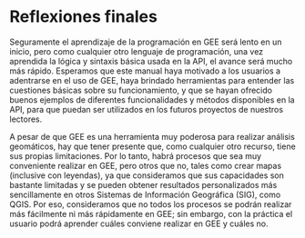 \newpage
# Reflexiones finales

Seguramente el aprendizaje de la programación en GEE será lento en un inicio, pero como cualquier otro lenguaje de programación, una vez aprendida la lógica y sintaxis básica usada en la API, el avance será mucho más rápido. Esperamos que este manual haya motivado a los usuarios a adentrarse en el uso de GEE, haya brindado herramientas para entender las cuestiones básicas sobre su funcionamiento, y que se hayan ofrecido buenos ejemplos de diferentes funcionalidades y métodos disponibles en la API, para que puedan ser utilizados en los futuros proyectos de nuestros lectores. 

A pesar de que GEE es una herramienta muy poderosa para realizar análisis geomáticos, hay que tener presente que, como cualquier otro recurso, tiene sus propias limitaciones. Por lo tanto, habrá procesos que sea muy conveniente realizar en GEE, pero otros que no, tales como crear mapas (inclusive con leyendas), ya que consideramos que sus capacidades son bastante limitadas y se pueden obtener resultados personalizados más sencillamente en otros Sistemas de Información Geográfica (SIG), como QGIS. Por eso, consideramos que no todos los procesos se podrán realizar más fácilmente ni más rápidamente en GEE; sin embargo, con la práctica el usuario podrá aprender cuáles conviene realizar en GEE y cuáles no. 
